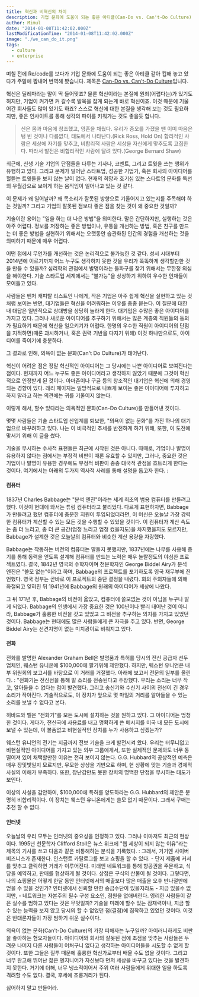 ```yaml
---
title: 혁신과 비혁신의 차이
description: 기업 문화에 도움이 되는 좋은 아티클(Can-Do vs. Can't-Do Culture) 번역 정리.
author: Mimul
date: "2014-01-08T11:42:02.000Z"
lastModificationTime: "2014-01-08T11:42:02.000Z"
image: "./we_can_do_it.png"
tags:
  - culture
  - enterprise
---
```

며칠 전에 Re/code를 보다가 기업 문화에 도움이 되는 좋은 아티클 같아 킵해 놓고 았다가 주말에 짬내어 번역해 봤습니다. 제목은 [Can-Do vs. Can’t-Do Culture](https://www.vox.com/2014/1/1/11621836/can-do-vs-cant-do-culture)입니다.

혁신은 딜레마라는 말이 딱 들어맞죠? 물론 혁신이라는 본질에 원죄(어렵다는)가 있기도 허지만, 기업이 커가면 커 갈수록 발목을 잡게 되는게 바로 혁신이죠. 이것 때문에 기울어간 회사들도 많이 있기도 하죠? 스스로 혁신에 대한 본질을 생각해 보는 것도 필요하지만, 좋은 인사이트를 통해 생각의 파이를 키워가는 것도 좋을듯 합니다.

> 신은 몸과 마음에 창조했고, 영혼을 채웠다. 우리가 증오를 가졌을 땐 이미 마음은 텅 빈 것이나 다름없다, 태도에서 나타난다.(Rick Ross, Hold On)
합리적인 사람은 세상에 자기를 맞추고, 비합리적 사람은 세상을 자신에게 맞추도록 고집한다. 따라서 발전은 비합리적인 사람에 달려 있다.(George Bernard Shaw)

최근에, 신생 기술 기업의 단점들을 다루는 기사나, 코멘트, 그리고 트윗을 쓰는 행위가 유행하고 있다. 그리고 문제가 일어난 스타트업, 성공한 기업가, 혹은 회사의 아이디어를 헐뜯는 트윗들을 보지 않는 날이 없다. 현재의 희망과 호기심 있는 스타트업 문화를 독선의 우월감으로 보이게 하는 움직임이 일어나고 있는 것 같다.

이 문제가 왜 일어날까? 왜 목소리가 잘못된 방향으로 기울어지고 있는지를 주목해야 하는 것일까? 그리고 기업의 잘못된 점보다 좋은 점을 찾는 것이 왜 중요한 것일까?

기술이란 용어는 "일을 하는 더 나은 방법"을 의미한다. 말은 간단하지만, 실행하는 것은 아주 어렵다. 정보를 저장하는 좋은 방법이나, 유통을 개선하는 방법, 혹은 친구를 만드는 더 좋은 방법을 실현하기 위해서는 오랫동안 습관화된 인간의 경험을 개선하는 것을 의미하기 때문에 매우 어렵다.

어떤 점에서 무언가를 개선하는 것은 논리적으로 불가능한 것 같다. 성서 시대부터 2014년에 이르기까지 어느 누구도 생각하지 못한 것을 우리가 똑똑하게 생각할만한 것을 만들 수 있을까? 심리학의 관점에서 발명이라는 돌파구를 찾기 위해서는 무한정 의심을 해야한다. 기술 스타트업 세계에서는 "불가능"을 상상하기 위하여 우수한 인재들이 모여들고 있다.

사람들은 벤처 캐피탈 리스트인 나에게, 작은 기업은 아주 쉽게 혁신을 실현하고 있는 것처럼 보이는 반면, 대기업들은 혁신을 어려워하는 이유를 종종 묻는다. 이 질문에 대한 내 대답은 일반적으로 상대방을 상당히 놀라게 한다. 대기업은 수많은 좋은 아이디어를 가지고 있다. 그러나 새로운 아이디어를 추구하기 위해서는 많은 계층의 직원들의 동의가 필요하기 때문에 혁신을 일으키기가 어렵다. 한명의 우수한 직원이 아이디어의 단점을 지적하면(때론 과시하거나, 혹은 권력 기반을 다지기 위해) 이것 하나만으로도, 아이디어를 죽이기에 충분하다.

그 결과로 인해, 의욕이 없는 문화(Can't Do Culture)가 태어난다.

혁신이 어려운 점은 정말 혁신적인 아이디어는 그 당시에는 나쁜 아이디어로 보여진다는 점이다. 현재까지 어느 누구도 좋은 아이디어라고 생각하지 않았기 때문에 그것이 혁신적으로 인정받게 된 것이다. 아마존이나 구글 등의 창조적인 대기업은 혁신에 의해 경영되는 경향이 있다. 래리 페이지는 일방적으로 나쁘게 보이는 좋은 아이디어에 투자하고 하지 말라고 하는 의견에는 귀를 기울이지 않는다.

이렇게 해서, 할수 있다라는 의욕적인 문화(Can-Do Culture)를 만들어낸 것이다.

몇몇 사람들은 기술 스타트업 산업계를 퇴보한, "의욕이 없는 문화"를 가진 하나의 대기업으로 바꾸려하고 있다. 나는 이 비극적인 추세를 반전하게 하기 위해, 또한, 이 도전에 맞서기 위해 이 글을 썼다.

기술을 무시하는 수사적 표현들은 최근에 시작된 것은 아니다. 때때로, 기업이나 발명이 유용하지 않다는 점에서는 부정적 비판이 때론 유효할 수 있지만, 그러나, 중요한 것은 기업이나 발명이 유용한 경우에도 부정적 비판이 종종 대국적 관점을 흐트리게 한다는 것이다. 여기에서는 아래의 두가지 역사적 사례를 통해 설명을 돕고자 한다. :

#### 컴퓨터

1837년 Charles Babbage는 "분석 엔진"이라는 세계 최초의 범용 컴퓨터를 만들려고 했다. 이것이 현대에 와서는 튜링 컴퓨터라고 불리었다. 다르게 표현하자면, Babbage가 만들려고 했던 컴퓨터에 충분한 지원이 투입되었더라면, 이 머신은 오늘날 가장 강력한 컴퓨터가 계산할 수 있는 모든 것을 수행할 수 있었을 것이다. 이 컴퓨터가 계산 속도는 좀 더 느리고, 좀 더 큰 공간(엄청 느리고 엄청 컸을지도)을 차지했을지도 모르지만, Babbage가 설계한 것은 오늘날의 컴퓨터와 비슷한 계산 용량을 자랑했다.

Babbage는 작동하는 버전의 컴퓨터는 말들지 못했지만, 1837년에는 나무를 사용해 증기를 통해 동력을 얻도록 설계해 컴퓨터를 만드는 노력은 매우 놀랄정도의 야심찬 프로젝트였다. 결국, 1842년 영국의 수학자이며 천문학자인 George Biddel Airy가 분석 엔진은 "쓸모 없는"이라고 하며, Babbage의 프로젝트를 포기하도록 영국 재무부에 진언했다. 영국 정부는 곧바로 이 프로젝트의 중단 결정을 내렸다. 회의 주의자들에 의해 좌절되고 잊혀진 뒤 1941년에 Babbage의 원래의 아이디어가 세상에 나왔다.

그 뒤 171년 후, Babbage의 비전이 옳았고, 컴퓨터에 쓸모없는 것이 아님을 누구나 알게 되었다. Babbage의 인생에서 가장 중요한 것은 100년이나 빨리 태어난 것이 아니라, Babbage가 훌륭한 비전을 갖고 있었고 그 비전을 추구하는 의지를 가지고 있었던 것이다. Babbage는 현대에도 많은 사람들에게 큰 자극을 주고 있다. 반면, George Biddel Airy는 선견지명이 없는 미치광이로 비춰지고 있다.

#### 전화

전화를 발명한 Alexander Graham Bell은 발명품과 특허를 당시의 전신 공급자 선두업체인, 웨스턴 유니온에 $100,000에 팔기위해 제안했다. 하지만, 웨스턴 유니언은 내부 위원회의 보고서를 바탕으로 이 거래를 거절했다. 아래에 보고서 전문의 일부를 올린다. :
"전화기는 전신선을 통해 말 소리를 전송된다고 주장했다. 우리는 소리는 너무 작고, 알아들을 수 없다는 점이 발견했다. 그리고 송신기와 수신기 사이의 전선이 긴 경우 소리가 작아진다. 기술적으로도, 이 장치가 앞으로 몇 마일의 거리를 알아들을 수 있는 소리를 보낼 수 없다고 본다.

허바드와 벨은 "전화기"를 모든 도시에 설치하는 것을 원하고 있다. 그 아이디어는 멍청한 것이다. 게다가, 전신국에 사용료를 내고 명확하게 쓴 메시지를 미국 내 모든 도시에 보낼 수 있는데, 이 볼품없고 비현실적인 장치를 누가 사용하고 싶겠는가?

웨스턴 유니언의 전기는 지금까지 전보 기술을 크게 발전시켜 왔다. 우리는 터무니없고 비현실적인 아이디어를 가지고 있는 외부 그룹에게서, 또한 실제적인 문제와도 너무 동떨어져 있어 채택할만한 이유는 전혀 보이지 않는다. G.G. Hubbard의 공상적인 예측은 매우 장및빛일지 모르지만, 무모한 상상을 기반으로 하며, 현 상황에 맞는 기술과 경제적 사실의 이해가 부족하다. 또한, 장난감만도 못한 장치의 명백한 단점을 무시하는 태도가 보인다.

이상의 사실을 감안하여, $100,000에 특허를 양도하라는 G.G. Hubbard의 제안은 분명히 비합리적이다. 이 장치는 웨스턴 유니온에게는 쓸모 없기 때문이다. 그래서 구매는 추천 할 수 없다.

#### 인터넷

오늘날의 우리 모두는 인터넷의 중요성을 인정하고 있다. 그러나 이마저도 최근의 현상이다. 1995년 천문학자 Clifford Stoll은 뉴스 위크에 "웹 세상이 되지 않는 이유"라는 제목의 기사를 쓰고 다음과 같은 비통해하는 분석을 기록했다. :
그래서, 거기엔 사이버 비즈니스가 존재한다. 인스턴트 카탈로그를 보고 쇼핑을 할 수 있다. - 단지 제품에 커서를 맞추고 클릭하면 거래가 이루어진다. 미래엔 네트워크를 통해 항공권을 주문하고, 식당을 예약하고, 판매를 협상하게 될 것이다. 상점은 구식의 산물이 될 것이다. 그렇다면, 나의 쇼핑몰은 어떻게 한달 동안 인터넷에서의 매출보다 많은 매출을 오후 반나절만에 얻을 수 있을 것인가? 인터넷에서 신뢰할 만한 송금​​ 수단이 있을지라도 - 지금 있을수 없지만, - 네트워크는 자본주의 필수 구성 요소인, 점원을 없애버린다.
영리한 사람들이 같은 실수를 범하고 있다는 것은 무엇일까? 기술을 미래에 할수 있는 잠재력이나, 지금 할 수 있는 능력을 보지 않고 당시의 할 수 없었던 점(결점)에 집착하고 있었던 것이다. 이것은 반대론자들이 가장 범하기 쉬운 실수이다.

의욕이 없는 문화(Can’t-Do Culture)의 가장 피해자는 누구일까? 아이러니하게도 비판을 좋아하는 혐오자들이다. 아이디어와 회사의 잘못된 점에 초점을 맞추는 사람들은 두려운 나머지 다른 사람들이 어처구니 없다고 생각하는 아이디어들을 시도할 수 없게 할 것이다. 또한 그들은 질투 때문에 훌륭한 혁신가로부터 배울 수도 없을 것이다. 그리고 너무 완고해 뛰어난 젊은 엔지니어가 자신보다 먼저 세상을 바꾸고 있다는 것을 발견하지 못한다. 거기에 더해, 너무 냉소적이어서 주위 여러 사람들에게 위대한 일을 하도록 격려할 수도 없다. 결국, 후세에 조롱거리가 된다.

싫어하지 말고 만들어라.

